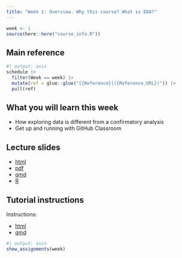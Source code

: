 ```yaml
---
title: "Week 1: Overview. Why this course? What is EDA?"
---
```


```r
week <- 1
source(here::here("course_info.R"))
```

## Main reference

```r
#| output: asis
schedule |>
  filter(Week == week) |>
  mutate(ref = glue::glue("[{Reference}]({Reference_URL})")) |>
  pull(ref)
```

## What you will learn this week

- How exploring data is different from a confirmatory analysis
- Get up and running with GitHub Classroom

## Lecture slides

- [html](https://ddde.numbat.space/week1/slides.html)
- [pdf](https://ddde.numbat.space/week1/slides.pdf)
- [qmd](https://ddde.numbat.space/week1/slides.qmd)
- [R](https://ddde.numbat.space/week1/slides.R)


## Tutorial instructions

Instructions:


- [html](https://ddde.numbat.space/week1/tutorial.html)
- [qmd](https://ddde.numbat.space/week1/tutorial.qmd)


```r
#| output: asis
show_assignments(week)
```
